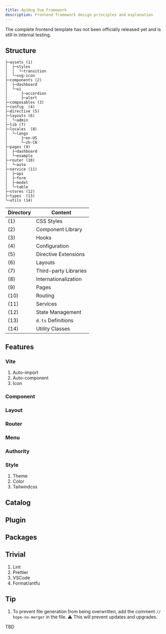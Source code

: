 ```yaml
---
title: ApiHug Vue Framework
description: Frontend framework design principles and explanation
---
```


The complete frontend template has not been officially released yet and is still in internal testing.

## Structure

```
├─assets (1)
│  ├─styles
│  │  └─transition
│  └─svg-icon
├─components (2)
│  ├─dashboard
│  └─ui
│      ├─accordion
│      ├─alert
├─composables (3)
├─config  (4)
├─directive (5)
├─layouts (6)
│  └─admin
├─lib (7)
├─locales  (8)
│  └─langs
│      ├─en-US
│      └─zh-CN
├─pages (9)
│  ├─dashboard
│  └─example
├─router (10)
│  └─auto
├─service (11)
│  ├─api
│  ├─form
│  ├─model
│  └─table
├─stores (12)
├─types  (13)
└─utils (14)
```

| Directory | Content               |
|-----------|-----------------------|
| (1)       | CSS Styles            |
| (2)       | Component Library     |
| (3)       | Hooks                 |
| (4)       | Configuration         |
| (5)       | Directive Extensions  |
| (6)       | Layouts               |
| (7)       | Third-party Libraries |
| (8)       | Internationalization  |
| (9)       | Pages                 |
| (10)      | Routing               |
| (11)      | Services              |
| (12)      | State Management      |
| (13)      | `d.ts` Definitions    |
| (14)      | Utility Classes       |

## Features

### Vite

1. Auto-import
2. Auto-component
3. Icon

### Component

### Layout

### Router

### Menu

### Authority

### Style

1. Theme
2. Color
3. Tailwindcss

## Catalog

## Plugin

## Packages

## Trivial

1. Lint
2. Prettier
3. VSCode
4. Format/antfu

## Tip

1. To prevent file generation from being overwritten, add the comment `// hope-no-merger` in the file. ⚠️ This will prevent updates and upgrades.

TBD
